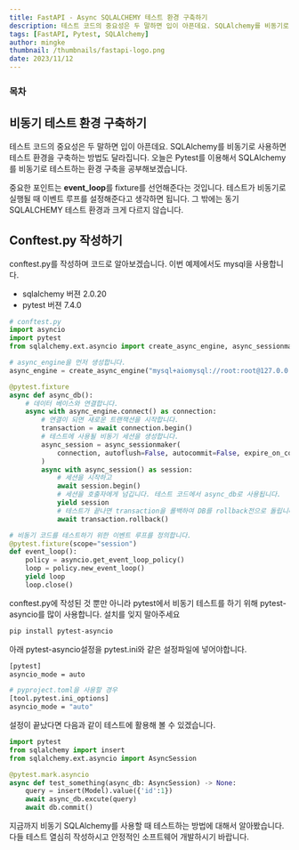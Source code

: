```yaml
---
title: FastAPI - Async SQLALCHEMY 테스트 환경 구축하기
description: 테스트 코드의 중요성은 두 말하면 입이 아픈데요. SQLAlchemy를 비동기로 사용하면 테스트 환경을 구축하는 방법도 달라집니다. 오늘은 Pytest를 이용해서 SQLAlchemy를 비동기로 테스트하는 환경 구축을 공부해보겠습니다.
tags: [FastAPI, Pytest, SQLAlchemy]
author: mingke
thumbnail: /thumbnails/fastapi-logo.png
date: 2023/11/12
---
```


### 목차

## 비동기 테스트 환경 구축하기

테스트 코드의 중요성은 두 말하면 입이 아픈데요. SQLAlchemy를 비동기로 사용하면 테스트 환경을 구축하는 방법도 달라집니다. 오늘은 Pytest를 이용해서 SQLAlchemy를 비동기로 테스트하는 환경 구축을 공부해보겠습니다.

중요한 포인트는 **event_loop**를 fixture를 선언해준다는 것입니다. 테스트가 비동기로 실행될 때 이벤트 루프를 설정해준다고 생각하면 됩니다. 그 밖에는 동기 SQLALCHEMY 테스트 환경과 크게 다르지 않습니다.

## Conftest.py 작성하기

conftest.py를 작성하며 코드로 알아보겠습니다. 이번 예제에서도 mysql을 사용합니다.

- sqlalchemy 버젼 2.0.20
- pytest 버젼 7.4.0

```python
# conftest.py
import asyncio
import pytest
from sqlalchemy.ext.asyncio import create_async_engine, async_sessionmaker

# async_engine을 먼저 생성합니다.
async_engine = create_async_engine("mysql+aiomysql://root:root@127.0.0.1:3306/tests")

@pytest.fixture
async def async_db():
    # 데이터 베이스와 연결합니다.
    async with async_engine.connect() as connection:
        # 연결이 되면 새로운 트랜잭션을 시작합니다.
        transaction = await connection.begin()
        # 테스트에 사용될 비동기 세션을 생성합니다.
        async_session = async_sessionmaker(
            connection, autoflush=False, autocommit=False, expire_on_commit=False
        )
        async with async_session() as session:
            # 세션을 시작하고
            await session.begin()
            # 세션을 호출자에게 넘깁니다. 테스트 코드에서 async_db로 사용됩니다.
            yield session
            # 테스트가 끝나면 transaction을 롤백하여 DB를 rollback전으로 돌립니다.
            await transaction.rollback()

# 비동기 코드를 테스트하기 위한 이벤트 루프를 정의합니다.
@pytest.fixture(scope="session")
def event_loop():
    policy = asyncio.get_event_loop_policy()
    loop = policy.new_event_loop()
    yield loop
    loop.close()
```

conftest.py에 작성된 것 뿐만 아니라 pytest에서 비동기 테스트를 하기 위해 pytest-asyncio를 많이 사용합니다. 설치를 잊지 말아주세요

```bash
pip install pytest-asyncio
```

아래 pytest-asyncio설정을 pytest.ini와 같은 설정파일에 넣어야합니다.

```bash
[pytest]
asyncio_mode = auto

# pyproject.toml을 사용할 경우
[tool.pytest.ini_options]
asyncio_mode = "auto"
```

설정이 끝났다면 다음과 같이 테스트에 활용해 볼 수 있겠습니다.

```python
import pytest
from sqlalchemy import insert
from sqlalchemy.ext.asyncio import AsyncSession

@pytest.mark.asyncio
async def test_something(async_db: AsyncSession) -> None:
    query = insert(Model).value({'id':1})
    await async_db.excute(query)
    await db.commit()
```

지금까지 비동기 SQLAlchemy를 사용할 때 테스트하는 방법에 대해서 알아봤습니다. 다들 테스트 열심히 작성하시고 안정적인 소프트웨어 개발하시기 바랍니다.

